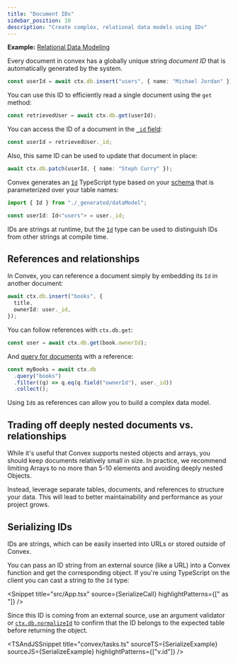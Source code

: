 ```yaml
---
title: "Document IDs"
sidebar_position: 10
description: "Create complex, relational data models using IDs"
---
```



**Example:**
[Relational Data Modeling](https://github.com/get-convex/convex-demos/tree/main/relational-data-modeling)

Every document in convex has a globally unique string _document ID_ that is
automatically generated by the system.

```ts
const userId = await ctx.db.insert("users", { name: "Michael Jordan" });
```

You can use this ID to efficiently read a single document using the `get`
method:

```ts
const retrievedUser = await ctx.db.get(userId);
```

You can access the ID of a document in the
[`_id` field](/database/types.md#system-fields):

```ts
const userId = retrievedUser._id;
```

Also, this same ID can be used to update that document in place:

```ts
await ctx.db.patch(userId, { name: "Steph Curry" });
```

Convex generates an [`Id`](/generated-api/data-model#id) TypeScript type based
on your [schema](/database/schemas.mdx) that is parameterized over your table
names:

```typescript
import { Id } from "./_generated/dataModel";

const userId: Id<"users"> = user._id;
```

IDs are strings at runtime, but the [`Id`](/generated-api/data-model#id) type
can be used to distinguish IDs from other strings at compile time.

## References and relationships

In Convex, you can reference a document simply by embedding its `Id` in another
document:

```ts
await ctx.db.insert("books", {
  title,
  ownerId: user._id,
});
```

You can follow references with `ctx.db.get`:

```ts
const user = await ctx.db.get(book.ownerId);
```

And [query for documents](/database/reading-data/reading-data.mdx) with a
reference:

```ts
const myBooks = await ctx.db
  .query("books")
  .filter((q) => q.eq(q.field("ownerId"), user._id))
  .collect();
```

Using `Id`s as references can allow you to build a complex data model.

## Trading off deeply nested documents vs. relationships

While it's useful that Convex supports nested objects and arrays, you should
keep documents relatively small in size. In practice, we recommend limiting
Arrays to no more than 5-10 elements and avoiding deeply nested Objects.

Instead, leverage separate tables, documents, and references to structure your
data. This will lead to better maintainability and performance as your project
grows.

## Serializing IDs

IDs are strings, which can be easily inserted into URLs or stored outside of
Convex.

You can pass an ID string from an external source (like a URL) into a Convex
function and get the corresponding object. If you're using TypeScript on the
client you can cast a string to the `Id` type:

<Snippet
  title="src/App.tsx"
  source={SerializeCall}
  highlightPatterns={[" as "]}
/>

Since this ID is coming from an external source, use an argument validator or
[`ctx.db.normalizeId`](/api/interfaces/server.GenericDatabaseReader#normalizeid)
to confirm that the ID belongs to the expected table before returning the
object.

<TSAndJSSnippet
  title="convex/tasks.ts"
  sourceTS={SerializeExample}
  sourceJS={SerializeExample}
  highlightPatterns={["v.id"]}
/>

<StackPosts query="document IDs" />
